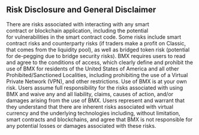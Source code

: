 ## Risk Disclosure and General Disclaimer
There are risks associated with interacting with any smart contract or blockchain application, including the potential for vulnerabilities in the smart contract code. Some risks include smart contract risks and counterparty risks (if traders make a profit on Classic, that comes from the liquidity pool), as well as bridged token risk (potential for de-pegging due to bridge security risks). BMX requires users to read and agree to the conditions of access, which clearly define and prohibit the use of BMX for residents of the United States of America and all other Prohibited/Sanctioned Localities, including prohibiting the use of a Virtual Private Network (VPN), and other restrictions. Use of BMX is at your own risk. Users assume full responsibility for the risks associated with using BMX and waive any and all liability, claims, causes of action, and/or damages arising from the use of BMX. Users represent and warrant that they understand that there are inherent risks associated with virtual currency and the underlying technologies including, without limitation, smart contracts and blockchains, and agree that BMX is not responsible for any potential losses or damages associated with these risks.
